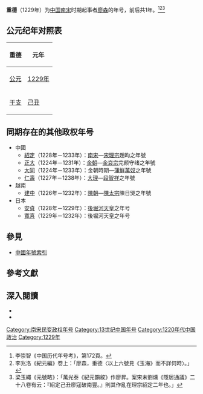 {{Otheruses|other=西遼承天后耶律普速的同名年号|崇福}}
{{Eranamebox|年号=重德
|起讫时间= 1229年
|政权= 
|帝王= [[廖森|廖森]]
|历时= 1年
|timeline= <timeline>
ImageSize  = width:200 height:50
PlotArea   = width:180 height:30 left:10 bottom:20
TimeAxis   = orientation:horizontal
DateFormat = yyyy
Period     = from:1127 till:1279
AlignBars  = early
ScaleMajor = increment:30 start:1127
Colors =
  id:canvas value:rgb(1,1,0.85)
BackgroundColors = canvas:canvas
PlotData =
  width:15 color:black
  bar:era from:start till:end
  bar:era from:1229 till:1229 color:red
</timeline>
|说明= <span style="color: red">重德</span>在'''南宋'''时期的位置。
}}
'''重德'''（1229年）为[[中国|中国]][[南宋|南宋]]时期起事者[[廖森|廖森]]的年号，前后共1年。<ref>李崇智《中国历代年号考》，第172頁。</ref><ref>李兆洛《紀元編》卷上：「廖森，重德〈以上六號見《玉海》而不詳何時〉。」</ref><ref>梁玉繩《元號略》：「萬光泰《紀元韻敘》作廖昇。案宋末劉燻《隱居通議》二十八卷有云：『紹定己丑廖寇破南豐。』則其作亂在理宗紹定二年也。」</ref>

== 公元纪年对照表 ==
{| class="wikitable"  style="text-align:center;"
!重德!!元年
|-
![[公元纪年|公元]]
|[[1229年|1229年]]
|-
![[干支纪年|干支]]
|[[己丑|己丑]] 
|}

==同期存在的其他政权年号==
*中國
**[[紹定|紹定]]（1228年－1233年）：[[南宋|南宋]]—[[宋理宗|宋理宗]]趙昀之年號
**[[正大|正大]]（1224年－1231年）：[[金朝|金朝]]—[[金哀宗|金哀宗]]完颜守绪之年號
**[[大同_(蒲鮮萬奴)|大同]]（1224年－1233年）：金朝時期—[[蒲鮮萬奴|蒲鮮萬奴]]之年號
**[[仁壽_(大理)|仁壽]]（1227年－1238年）：[[大理國|大理]]—[[段智祥|段智祥]]之年號
*越南
**[[建中_(越南)|建中]]（1226年－1232年）：[[陳朝_(越南)|陳朝]]—[[陳太宗|陳太宗]]陳日煚之年號
*日本
**[[安貞|安貞]]（1228年－1229年）：[[後堀河天皇|後堀河天皇]]之年号
**[[寬喜|寬喜]]（1229年－1232年）：後堀河天皇之年号

==參見==
*[[中国年号列表#南宋|中國年號索引]]

==參考文獻==
{{Reflist}}

==深入閱讀==
<div>
*{{Cite book|author=[[李崇智|李崇智]]|title=中國歷代年號考|format=|url=|date=2004年12月|publisher=中華書局|location=北京|id=ISBN 7101025129}}
*{{Cite book|author=[[鄧洪波|鄧洪波]]|title=東亞歷史年表|format=pdf|url=http://www.eastasia.ntu.edu.tw/chinese/05_a04.htm|date=2005年3月|publisher=國立臺灣大學東亞經典與文化研究計劃|location=臺北|id=ISBN 9789860005189|access-date=2021-11-22|archive-date=2007-08-25|archive-url=https://web.archive.org/web/20070825002742/http://www.eastasia.ntu.edu.tw/chinese/05_a04.htm|dead-url=yes}}
</div>

{{宋朝年號}}

[[Category:南宋民变政权年号|Category:南宋民变政权年号]]
[[Category:13世纪中国年号|Category:13世纪中国年号]]
[[Category:1220年代中国政治|Category:1220年代中国政治]]
[[Category:1229年|Category:1229年]]